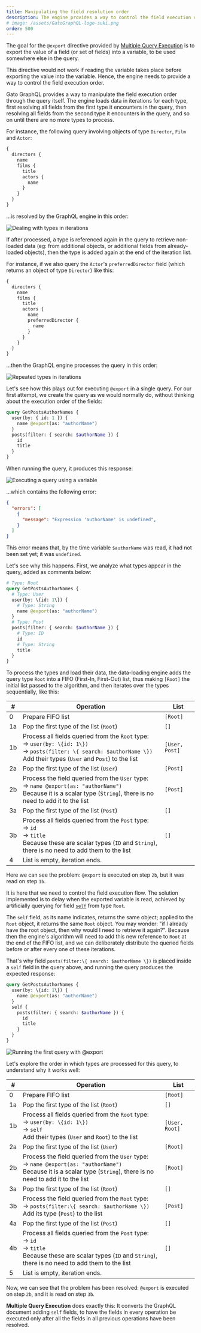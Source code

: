 ```yaml
---
title: Manipulating the field resolution order
description: The engine provides a way to control the field execution order, needed for Multiple Query Execution.
# image: /assets/GatoGraphQL-logo-suki.png
order: 500
---
```


The goal for the `@export` directive provided by [Multiple Query Execution](/features/multiple-query-execution) is to export the value of a field (or set of fields) into a variable, to be used somewhere else in the query. 

This directive would not work if reading the variable takes place before exporting the value into the variable. Hence, the engine needs to provide a way to control the field execution order. 

Gato GraphQL provides a way to manipulate the field execution order through the query itself. The engine loads data in iterations for each type, first resolving all fields from the first type it encounters in the query, then resolving all fields from the second type it encounters in the query, and so on until there are no more types to process. 

For instance, the following query involving objects of type `Director`, `Film` and `Actor`:

```graphql
{
  directors {
    name
    films {
      title
      actors {
        name
      }
    }
  }
}
```

...is resolved by the GraphQL engine in this order:

![Dealing with types in iterations](/assets/architecture/dataloading-engine-type-iterations.png "Dealing with types in iterations")

If after processed, a type is referenced again in the query to retrieve non-loaded data (eg: from additional objects, or additional fields from already-loaded objects), then the type is added again at the end of the iteration list.

For instance, if we also query the `Actor`'s `preferredDirector` field (which returns an object of type `Director`) like this:

```graphql
{
  directors {
    name
    films {
      title
      actors {
        name
        preferredDirector {
          name
        }
      }
    }
  }
}
```

...then the GraphQL engine processes the query in this order:

![Repeated types in iterations](/assets/architecture/dataloading-engine-repeated-type-iterations.png "Repeated types in iterations")

Let's see how this plays out for executing `@export` in a single query. For our first attempt, we create the query as we would normally do, without thinking about the execution order of the fields:

```graphql
query GetPostsAuthorNames {
  user(by: { id: 1 }) {
    name @export(as: "authorName")
  }
  posts(filter: { search: $authorName }) {
    id
    title
  }
}
```

When running the query, it produces this response:

![Executing a query using a variable](/assets/architecture/third-query.png)

...which contains the following error:

```json
{
  "errors": [
    {
      "message": "Expression 'authorName' is undefined",
    }
  ]
}
```

This error means that, by the time variable `$authorName` was read, it had not been set yet; it was `undefined`.

Let's see why this happens. First, we analyze what types appear in the query, added as comments below:

```graphql
# Type: Root
query GetPostsAuthorNames {
  # Type: User
  user(by: \{id: 1\}) {
    # Type: String
    name @export(as: "authorName")
  }
  # Type: Post
  posts(filter: { search: $authorName }) {
    # Type: ID
    id
    # Type: String
    title
  }
}
```

To process the types and load their data, the data-loading engine adds the query type `Root` into a FIFO (First-In, First-Out) list, thus making `[Root]` the initial list passed to the algorithm, and then iterates over the types sequentially, like this:

| # | Operation | List |
| --- | --- | --- |
| 0 | Prepare FIFO list | `[Root]` |
| 1a | Pop the first type of the list (`Root`) | `[]` |
| 1b | Process all fields queried from the `Root` type:<br/>→ `user(by: \{id: 1\})`<br/>→ `posts(filter: \{ search: $authorName \})`<br/>Add their types (`User` and `Post`) to the list | `[User, Post]` |
| 2a | Pop the first type of the list (`User`) | `[Post]` |
| 2b | Process the field queried from the `User` type:<br/>→ `name @export(as: "authorName")`<br/>Because it is a scalar type (`String`), there is no need to add it to the list | `[Post]` |
| 3a | Pop the first type of the list (`Post`) | `[]` |
| 3b | Process all fields queried from the `Post` type:<br/>→ `id`<br/>→ `title`<br/>Because these are scalar types (`ID` and `String`), there is no need to add them to the list | `[]` |
| 4 | List is empty, iteration ends. | &nbsp; |

Here we can see the problem: `@export` is executed on step `2b`, but it was read on step `1b`. 

It is here that we need to control the field execution flow. The solution implemented is to delay when the exported variable is read, achieved by artificially querying for field [`self`](https://github.com/getpop/component-model/blob/57a27af3841da284ea59c6f7ff3a9b4c0befa472/src/FieldResolvers/CoreFieldResolver.php) from type `Root`.

The `self` field, as its name indicates, returns the same object; applied to the `Root` object, it returns the same `Root` object. You may wonder: "if I already have the root object, then why would I need to retrieve it again?". Because then the engine's algorithm will need to add this new reference to `Root` at the end of the FIFO list, and we can deliberately distribute the queried fields before or after every one of these iterations.

That's why field `posts(filter:\{ search: $authorName \})` is placed inside a `self` field in the query above, and running the query produces the expected response:

```graphql
query GetPostsAuthorNames {
  user(by: \{id: 1\}) {
    name @export(as: "authorName")
  }
  self {
    posts(filter: { search: $authorName }) {
      id
      title
    }
  }
}
```

![Running the first query with `@export`](/assets/architecture/first-query.png)

Let's explore the order in which types are processed for this query, to understand why it works well:

| # | Operation | List |
| --- | --- | --- |
| 0 | Prepare FIFO list | `[Root]` |
| 1a | Pop the first type of the list (`Root`) | `[]` |
| 1b | Process all fields queried from the `Root` type:<br/>→ `user(by: \{id: 1\})`<br/>→ `self`<br/>Add their types (`User` and `Root`) to the list | `[User, Root]` |
| 2a | Pop the first type of the list (`User`) | `[Root]` |
| 2b | Process the field queried from the `User` type:<br/>→ `name @export(as: "authorName")`<br/>Because it is a scalar type (`String`), there is no need to add it to the list | `[Root]` |
| 3a | Pop the first type of the list (`Root`) | `[]` |
| 3b | Process the field queried from the `Root` type:<br/>→ `posts(filter:\{ search: $authorName \})`<br/>Add its type (`Post`) to the list | `[Post]` |
| 4a | Pop the first type of the list (`Post`) | `[]` |
| 4b | Process all fields queried from the `Post` type:<br/>→ `id`<br/>→  `title`<br/>Because these are scalar types (`ID` and `String`), there is no need to add them to the list | `[]` |
| 5 | List is empty, iteration ends. | &nbsp; |

Now, we can see that the problem has been resolved: `@export` is executed on step `2b`, and it is read on step `3b`.

**Multiple Query Execution** does exactly this: It converts the GraphQL document adding `self` fields, to have the fields in every operation be executed only after all the fields in all previous operations have been resolved.